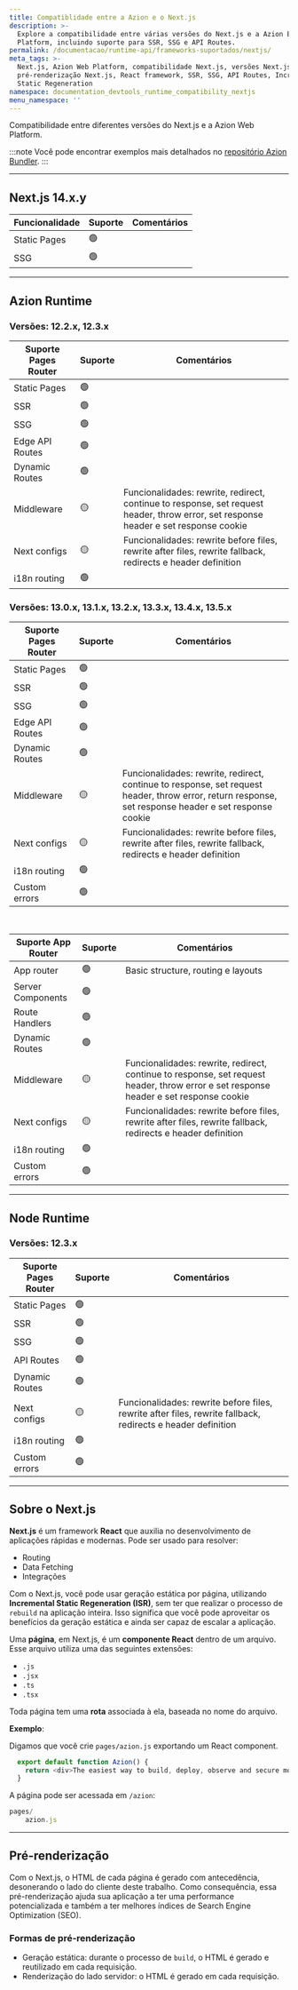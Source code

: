 ```yaml
---
title: Compatiblidade entre a Azion e o Next.js
description: >-
  Explore a compatibilidade entre várias versões do Next.js e a Azion Edge
  Platform, incluindo suporte para SSR, SSG e API Routes.
permalink: /documentacao/runtime-api/frameworks-suportados/nextjs/
meta_tags: >-
  Next.js, Azion Web Platform, compatibilidade Next.js, versões Next.js,
  pré-renderização Next.js, React framework, SSR, SSG, API Routes, Incremental
  Static Regeneration
namespace: documentation_devtools_runtime_compatibility_nextjs
menu_namespace: ''
---
```


Compatibilidade entre diferentes versões do Next.js e a Azion Web Platform.

:::note
 Você pode encontrar exemplos mais detalhados no [repositório Azion Bundler](https://github.com/aziontech/bundler/).
:::

---

## Next.js 14.x.y

| Funcionalidade | Suporte | Comentários |
|---|---|---|
| Static Pages | 🟢 | |
| SSG | 🟢 | |

---

## Azion Runtime 

### Versões: 12.2.x, 12.3.x

| Suporte Pages Router | Suporte | Comentários |
|---|---|---|
| Static Pages | 🟢 | |
| SSR | 🟢 | |
| SSG | 🟢 | |
| Edge API Routes | 🟢 | |
| Dynamic Routes | 🟢 | |
| Middleware | 🟡 | Funcionalidades: rewrite, redirect, continue to response, set request header, throw error, set response header e set response cookie |
| Next configs | 🟡 | Funcionalidades: rewrite before files, rewrite after files, rewrite fallback, redirects e header definition |
| i18n routing | 🟢 | |

### Versões: 13.0.x, 13.1.x, 13.2.x, 13.3.x, 13.4.x, 13.5.x

| Suporte Pages Router | Suporte | Comentários |
|---|---|---|
| Static Pages | 🟢 | 
| SSR | 🟢 | | 
| SSG | 🟢 | | 
| Edge API Routes | 🟢 | | 
| Dynamic Routes | 🟢 | |
| Middleware | 🟡 | Funcionalidades: rewrite, redirect, continue to response, set request header, throw error, return response, set response header e set response cookie | 
| Next configs | 🟡 | Funcionalidades: rewrite before files, rewrite after files, rewrite fallback, redirects e header definition | 
| i18n routing | 🟢 | | 
| Custom errors | 🟢 | | 

<br />

| Suporte App Router | Suporte | Comentários |
|---|---|--- | 
| App router | 🟢 | Basic structure, routing e layouts| 
| Server Components | 🟢 | | 
| Route Handlers | 🟢 | | 
| Dynamic Routes | 🟢 | |
| Middleware  | 🟡 | Funcionalidades: rewrite, redirect, continue to response, set request header, throw error e set response header e set response cookie |
| Next configs | 🟡 | Funcionalidades: rewrite before files, rewrite after files, rewrite fallback, redirects e header definition  |
| i18n routing | 🟢 | |
| Custom errors | 🟢 | | 

---

## Node Runtime 

### Versões: 12.3.x

| Suporte Pages Router | Suporte | Comentários |
|---|---|---| 
| Static Pages | 🟢 | | 
| SSR | 🟢 | | 
| SSG | 🟢 | | 
| API Routes | 🟢 | | 
| Dynamic Routes | 🟢 | |
| Next configs  | 🟡 | Funcionalidades: rewrite before files, rewrite after files, rewrite fallback, redirects e header definition | 
| i18n routing | 🟢 | | 
| Custom errors | 🟢 | | 

---

## Sobre o Next.js

**Next.js** é um framework **React** que auxilia no desenvolvimento de aplicações rápidas e modernas. Pode ser usado para resolver:

- Routing
- Data Fetching
- Integrações

Com o Next.js, você pode usar geração estática por página, utilizando **Incremental Static Regeneration (ISR)**, sem ter que realizar o processo de `rebuild` na aplicação inteira. Isso significa que você pode aproveitar os benefícios da geração estática e ainda ser capaz de escalar a aplicação.

Uma **página**, em Next.js, é um **componente React** dentro de um arquivo. Esse arquivo utiliza uma das seguintes extensões:

- `.js`
- `.jsx`
- `.ts`
- `.tsx`

Toda página tem uma **rota** associada à ela, baseada no nome do arquivo.

**Exemplo**:

Digamos que você crie `pages/azion.js` exportando um React component.

```js
  export default function Azion() {
    return <div>The easiest way to build, deploy, observe and secure modern applications.</div>
  }
```

A página pode ser acessada em `/azion`:

```js
pages/
    azion.js
```

---

## Pré-renderização 

Com o Next.js, o HTML de cada página é gerado com antecedência, desonerando o lado do cliente deste trabalho. Como consequência, essa pré-renderização ajuda sua aplicação a ter uma performance potencializada e também a ter melhores índices de Search Engine Optimization (SEO).

### Formas de pré-renderização

- Geração estática: durante o processo de `build`, o HTML é gerado e reutilizado em cada requisição.
- Renderização do lado servidor: o HTML é gerado em cada requisição. 

